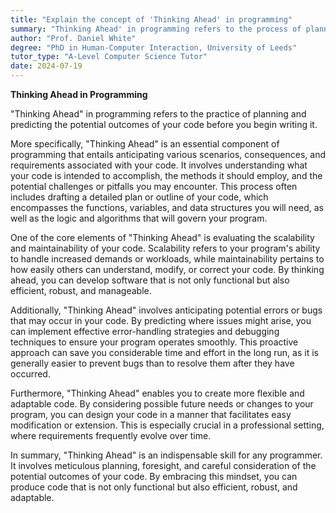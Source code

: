 ```yaml
---
title: "Explain the concept of 'Thinking Ahead' in programming"
summary: "Thinking Ahead' in programming refers to the process of planning and predicting the potential outcomes of your code before writing it."
author: "Prof. Daniel White"
degree: "PhD in Human-Computer Interaction, University of Leeds"
tutor_type: "A-Level Computer Science Tutor"
date: 2024-07-19
---
```


**Thinking Ahead in Programming**

"Thinking Ahead" in programming refers to the practice of planning and predicting the potential outcomes of your code before you begin writing it.

More specifically, "Thinking Ahead" is an essential component of programming that entails anticipating various scenarios, consequences, and requirements associated with your code. It involves understanding what your code is intended to accomplish, the methods it should employ, and the potential challenges or pitfalls you may encounter. This process often includes drafting a detailed plan or outline of your code, which encompasses the functions, variables, and data structures you will need, as well as the logic and algorithms that will govern your program.

One of the core elements of "Thinking Ahead" is evaluating the scalability and maintainability of your code. Scalability refers to your program's ability to handle increased demands or workloads, while maintainability pertains to how easily others can understand, modify, or correct your code. By thinking ahead, you can develop software that is not only functional but also efficient, robust, and manageable.

Additionally, "Thinking Ahead" involves anticipating potential errors or bugs that may occur in your code. By predicting where issues might arise, you can implement effective error-handling strategies and debugging techniques to ensure your program operates smoothly. This proactive approach can save you considerable time and effort in the long run, as it is generally easier to prevent bugs than to resolve them after they have occurred.

Furthermore, "Thinking Ahead" enables you to create more flexible and adaptable code. By considering possible future needs or changes to your program, you can design your code in a manner that facilitates easy modification or extension. This is especially crucial in a professional setting, where requirements frequently evolve over time.

In summary, "Thinking Ahead" is an indispensable skill for any programmer. It involves meticulous planning, foresight, and careful consideration of the potential outcomes of your code. By embracing this mindset, you can produce code that is not only functional but also efficient, robust, and adaptable.
    